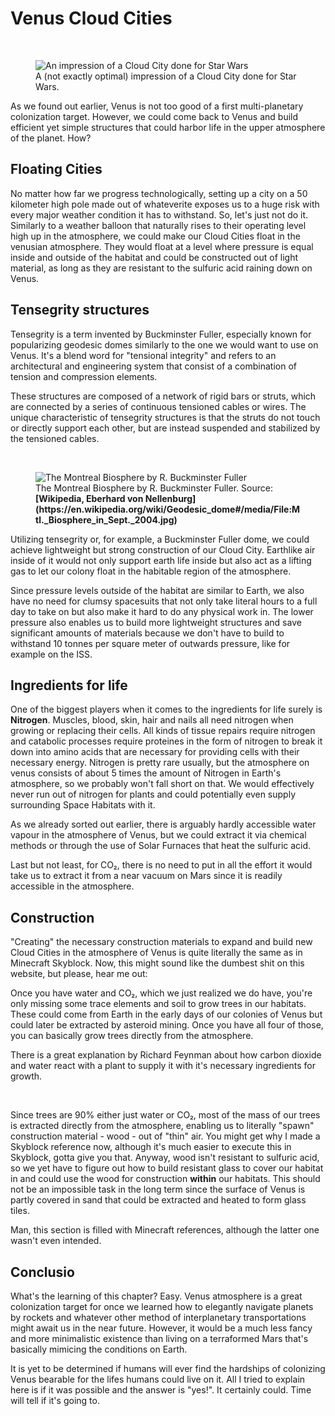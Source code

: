 
# Venus Cloud Cities

<br/>
<figure>
<Image src={require(".//../../../resources/images/venus2.png")} alt="An impression of a Cloud City done for Star Wars" />
<figcaption>A (not exactly optimal) impression of a Cloud City done for Star Wars.</figcaption>
</figure>

As we found out earlier, Venus is not too good of a first multi-planetary colonization target. However, we could come back to Venus and build efficient yet simple structures that could harbor life in the upper atmosphere of the planet. How?

## Floating Cities
No matter how far we progress technologically, setting up a city on a 50 kilometer high pole made out of whateverite exposes us to a huge risk with every major weather condition it has to withstand. So, let's just not do it. Similarly to a weather balloon that naturally rises to their operating level high up in the atmosphere, we could make our Cloud Cities float in the venusian atmosphere. They would float at a level where pressure is equal inside and outside of the habitat and could be constructed out of light material, as long as they are resistant to the sulfuric acid raining down on Venus.

## Tensegrity structures
Tensegrity is a term invented by Buckminster Fuller, especially known for popularizing geodesic domes similarly to the one we would want to use on Venus. It's a blend word for "tensional integrity" and refers to an  architectural and engineering system that consist of a combination of tension and compression elements. 

These structures are composed of a network of rigid bars or struts, which are connected by a series of continuous tensioned cables or wires. The unique characteristic of tensegrity structures is that the struts do not touch or directly support each other, but are instead suspended and stabilized by the tensioned cables.

<br/>
<figure>
<Image src={require(".//../../../resources/images/dome.png")} alt="The Montreal Biosphere by R. Buckminster Fuller" />
<figcaption>The Montreal Biosphere by R. Buckminster Fuller. Source: <strong>[Wikipedia, Eberhard von Nellenburg](https://en.wikipedia.org/wiki/Geodesic_dome#/media/File:Mtl._Biosphere_in_Sept._2004.jpg)</strong></figcaption>
</figure>

Utilizing tensegrity or, for example, a Buckminster Fuller dome, we could achieve lightweight but strong construction of our Cloud City. Earthlike air inside of it would not only support earth life inside but also act as a lifting gas to let our colony float in the habitable region of the atmosphere.

Since pressure levels outside of the habitat are similar to Earth, we also have no need for clumsy spacesuits that not only take literal hours to a full day to take on but also make it hard to do any physical work in. The lower pressure also enables us to build more lightweight structures and save significant amounts of materials because we don't have to build to withstand 10 tonnes per square meter of outwards pressure, like for example on the ISS.

## Ingredients for life
One of the biggest players when it comes to the ingredients for life surely is <strong>Nitrogen</strong>. Muscles, blood, skin, hair and nails all need nitrogen when growing or replacing their cells. All kinds of tissue repairs require nitrogen and catabolic processes require proteines in the form of nitrogen to break it down into amino acids that are necessary for providing cells with their necessary energy. Nitrogen is pretty rare usually, but the atmosphere on venus consists of about 5 times the amount of Nitrogen in Earth's atmosphere, so we probably won't fall short on that. We would effectively never run out of nitrogen for plants and could potentially even supply surrounding Space Habitats with it.

As we already sorted out earlier, there is arguably hardly accessible water vapour in the atmosphere of Venus, but we could extract it via chemical methods or through the use of Solar Furnaces that heat the sulfuric acid.

Last but not least, for CO₂, there is no need to put in all the effort it would take us to extract it from a near vacuum on Mars since it is readily accessible in the atmosphere.

## Construction 
"Creating" the necessary construction materials to expand and build new Cloud Cities in the atmosphere of Venus is quite literally the same as in Minecraft Skyblock. Now, this might sound like the dumbest shit on this website, but please, hear me out:

Once you have water and CO₂, which we just realized we do have, you're only missing some trace elements and soil to grow trees in our habitats. These could come from Earth in the early days of our colonies of Venus but could later be extracted by asteroid mining. Once you have all four of those, you can basically grow trees directly from the atmosphere. 

There is a great explanation by Richard Feynman about how carbon dioxide and water react with a plant to supply it with it's necessary ingredients for growth.

<br />
<YoutubeEmbed embedId="N1pIYI5JQLE" />

Since trees are 90% either just water or CO₂, most of the mass of our trees is extracted directly from the atmosphere, enabling us to literally "spawn" construction material - wood - out of "thin" air. You might get why I made a Skyblock reference now, although it's much easier to execute this in Skyblock, gotta give you that. Anyway, wood isn't resistant to sulfuric acid, so we yet have to figure out how to build resistant glass to cover our habitat in and could use the wood for construction <strong>within</strong> our habitats. This should not be an impossible task in the long term since the surface of Venus is partly covered in sand that could be extracted and heated to form glass tiles.

Man, this section is filled with Minecraft references, although the latter one wasn't even intended.

## Conclusio
What's the learning of this chapter? Easy. Venus atmosphere is a great colonization target for once we learned how to elegantly navigate planets by rockets and whatever other method of interplanetary transportations might await us in the near future. However, it would be a much less fancy and more minimalistic existence than living on a terraformed Mars that's basically mimicing the conditions on Earth. 

It is yet to be determined if humans will ever find the hardships of colonizing Venus bearable for the lifes humans could live on it. All I tried to explain here is if it was possible and the answer is "yes!". It certainly could. Time will tell if it's going to.
